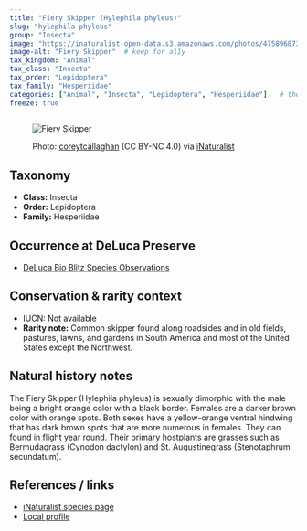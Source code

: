 ---
title: "Fiery Skipper (Hylephila phyleus)"
slug: "hylephila-phyleus"
group: "Insecta"
image: "https://inaturalist-open-data.s3.amazonaws.com/photos/475896873/large.jpeg"        # keep for thumbnails
image-alt: "Fiery Skipper"  # keep for a11y
tax_kingdom: "Animal"
tax_class: "Insecta"
tax_order: "Lepidoptera"
tax_family: "Hesperiidae"
categories: ["Animal", "Insecta", "Lepidoptera", "Hesperiidae"]   # these drive the chips + filtering
freeze: true
---

<figure class="species-figure">

<img src="https://inaturalist-open-data.s3.amazonaws.com/photos/475896873/large.jpeg" alt="Fiery Skipper" class="species-photo"/>

<figcaption class="photo-credit">

Photo: <a href="https://www.inaturalist.org/people/coreytcallaghan">coreytcallaghan</a> (CC BY-NC 4.0) via <a href="https://www.inaturalist.org/observations/264988747">iNaturalist</a>

</figcaption>

</figure>

## Taxonomy

-   **Class:** Insecta
-   **Order:** Lepidoptera
-   **Family:** Hesperiidae

## Occurrence at DeLuca Preserve

-   [DeLuca Bio Blitz Species Observations](https://www.inaturalist.org/observations?project_id=2025-uf-deluca-bioblitz&subview=table&taxon_id=50340&verifiable=any)

## Conservation & rarity context

-   IUCN: Not available
-   **Rarity note:** Common skipper found along roadsides and in old fields, pastures, lawns, and gardens in South America and most of the United States except the Northwest.

## Natural history notes

The Fiery Skipper (Hylephila phyleus) is sexually dimorphic with the male being a bright orange color with a black border. Females are a darker brown color with orange spots. Both sexes have a yellow-orange ventral hindwing that has dark brown spots that are more numerous in females. They can found in flight year round. Their primary hostplants are grasses such as Bermudagrass (Cynodon dactylon) and St. Augustinegrass (Stenotaphrum secundatum). 

## References / links

-   [iNaturalist species page](https://www.inaturalist.org/taxa/50340-Hylephila-phyleus#map-tab)
-   [Local profile](https://www.floridamuseum.ufl.edu/wildflowers/butterfly/fiery-skipper/)
